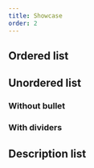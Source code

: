 ```yaml
---
title: Showcase
order: 2
---
```




## Ordered list

<Playground system="eu" selectedKind="list" selectedStory="ordered">
  <OrderedListWithData {...demoText} />
</Playground>

## Unordered list

<Playground system="eu" selectedKind="list" selectedStory="unordered">
  <UnorderedListWithData {...demoText} />
</Playground>

### Without bullet

<Playground system="eu" selectedKind="list" selectedStory="unordered" showFrame>
  <UnorderedListWithData {...demoLinkNoBullet} />
</Playground>

### With dividers

<Playground system="eu" selectedKind="list" selectedStory="unordered" showFrame>
  <UnorderedListWithData {...demoLinkDivider} />
</Playground>

## Description list

<Playground system="eu" selectedKind="list" selectedStory="description">
  <DescriptionListWithData {...demoDescription} />
</Playground>
